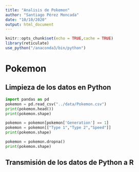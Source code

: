 ```yaml
---
title: "Analisis de Pokemon"
author: "Santiago Pérez Moncada"
date: "10/10/2020"
output: html_document
---
```


```r
knitr::opts_chunk$set(echo = TRUE,cache = TRUE)
library(reticulate)
use_python("/anaconda3/bin/python")
```

# Pokemon

## Limpieza de los datos en Python

```python
import pandas as pd
pokemon = pd.read_csv("../data/Pokemon.csv")
print(pokemon.head())
print(pokemon.shape)

pokemon = pokemon[pokemon['Generation'] == 1]
pokemon = pokemon[["Type 1","Type 2","Speed"]]
print(pokemon.shape)

pokemon = pokemon.dropna()
print(pokemon.shape)
```


## Transmisión de los datos de Python a R

```r

```

